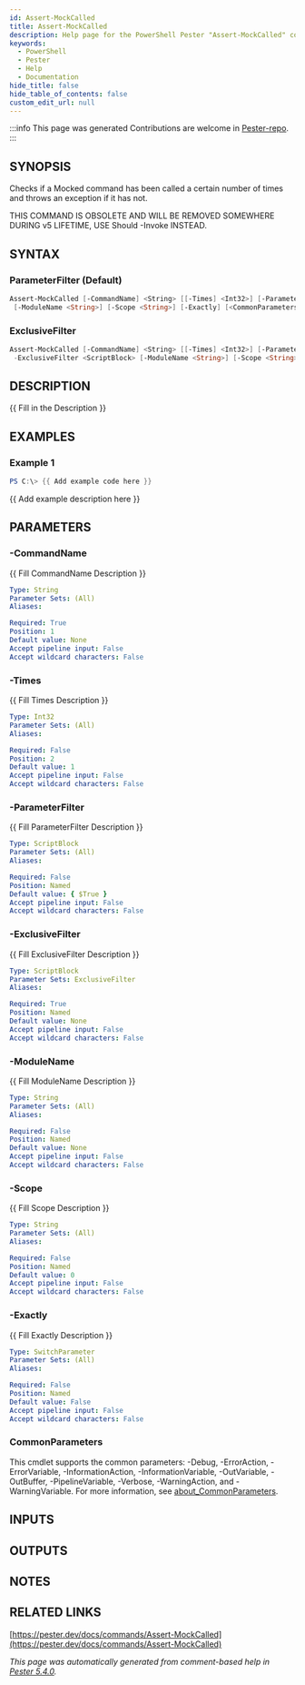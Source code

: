```yaml
---
id: Assert-MockCalled
title: Assert-MockCalled
description: Help page for the PowerShell Pester "Assert-MockCalled" command
keywords:
  - PowerShell
  - Pester
  - Help
  - Documentation
hide_title: false
hide_table_of_contents: false
custom_edit_url: null
---
```


:::info This page was generated
Contributions are welcome in [Pester-repo](https://github.com/pester/pester).
:::

## SYNOPSIS

Checks if a Mocked command has been called a certain number of times
and throws an exception if it has not.

THIS COMMAND IS OBSOLETE AND WILL BE REMOVED SOMEWHERE DURING v5 LIFETIME,
USE Should -Invoke INSTEAD.

## SYNTAX

### ParameterFilter (Default)

```powershell
Assert-MockCalled [-CommandName] <String> [[-Times] <Int32>] [-ParameterFilter <ScriptBlock>]
 [-ModuleName <String>] [-Scope <String>] [-Exactly] [<CommonParameters>]
```

### ExclusiveFilter

```powershell
Assert-MockCalled [-CommandName] <String> [[-Times] <Int32>] [-ParameterFilter <ScriptBlock>]
 -ExclusiveFilter <ScriptBlock> [-ModuleName <String>] [-Scope <String>] [-Exactly] [<CommonParameters>]
```

## DESCRIPTION

{{ Fill in the Description }}

## EXAMPLES

### Example 1

```powershell
PS C:\> {{ Add example code here }}
```

{{ Add example description here }}

## PARAMETERS

### -CommandName

{{ Fill CommandName Description }}

```yaml
Type: String
Parameter Sets: (All)
Aliases:

Required: True
Position: 1
Default value: None
Accept pipeline input: False
Accept wildcard characters: False
```

### -Times

{{ Fill Times Description }}

```yaml
Type: Int32
Parameter Sets: (All)
Aliases:

Required: False
Position: 2
Default value: 1
Accept pipeline input: False
Accept wildcard characters: False
```

### -ParameterFilter

{{ Fill ParameterFilter Description }}

```yaml
Type: ScriptBlock
Parameter Sets: (All)
Aliases:

Required: False
Position: Named
Default value: { $True }
Accept pipeline input: False
Accept wildcard characters: False
```

### -ExclusiveFilter

{{ Fill ExclusiveFilter Description }}

```yaml
Type: ScriptBlock
Parameter Sets: ExclusiveFilter
Aliases:

Required: True
Position: Named
Default value: None
Accept pipeline input: False
Accept wildcard characters: False
```

### -ModuleName

{{ Fill ModuleName Description }}

```yaml
Type: String
Parameter Sets: (All)
Aliases:

Required: False
Position: Named
Default value: None
Accept pipeline input: False
Accept wildcard characters: False
```

### -Scope

{{ Fill Scope Description }}

```yaml
Type: String
Parameter Sets: (All)
Aliases:

Required: False
Position: Named
Default value: 0
Accept pipeline input: False
Accept wildcard characters: False
```

### -Exactly

{{ Fill Exactly Description }}

```yaml
Type: SwitchParameter
Parameter Sets: (All)
Aliases:

Required: False
Position: Named
Default value: False
Accept pipeline input: False
Accept wildcard characters: False
```

### CommonParameters

This cmdlet supports the common parameters: -Debug, -ErrorAction, -ErrorVariable, -InformationAction, -InformationVariable, -OutVariable, -OutBuffer, -PipelineVariable, -Verbose, -WarningAction, and -WarningVariable. For more information, see [about_CommonParameters](http://go.microsoft.com/fwlink/?LinkID=113216).

## INPUTS

## OUTPUTS

## NOTES

## RELATED LINKS

[https://pester.dev/docs/commands/Assert-MockCalled](https://pester.dev/docs/commands/Assert-MockCalled)

*This page was automatically generated from comment-based help in [Pester 5.4.0](https://github.com/pester/pester).*
